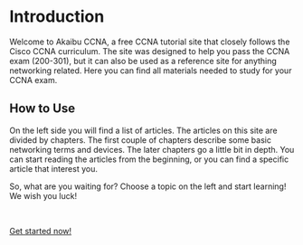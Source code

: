 # Introduction

Welcome to Akaibu CCNA, a free CCNA tutorial site that closely follows the Cisco CCNA curriculum. The site was designed to help you pass the CCNA exam (200-301), but it can also be used as a reference site for anything networking related. Here you can find all materials needed to study for your CCNA exam.

## How to Use

On the left side you will find a list of articles. The articles on this site are divided by chapters. The first couple of chapters describe some basic networking terms and devices. The later chapters go a little bit in depth. You can start reading the articles from the beginning, or you can find a specific article that interest you.

So, what are you waiting for? Choose a topic on the left and start learning! We wish you luck!

<br />

[Get started now!](/getting-started)
